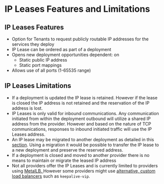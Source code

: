# IP Leases Features and Limitations

## IP Leases Features

* Option for Tenants to request publicly routable IP addresses for the services they deploy
* IP Lease can be ordered as part of a deployment
* Opens new deployment opportunities dependent: on&#x20;
  * Static public IP address
  * Static port mappings
* Allows use of all ports (1-65535 range)

## IP Leases Limitations

* If a deployment is updated the IP lease is retained.  However if the lease is closed the IP address is not retained and the reservation of the IP address is lost.
* IP Leases is only valid for inbound communications.  Any communication initiated from within the deployment outbound will utilize a shared IP address from the provider.  However and based on the nature of TCP communications, responses to inbound initiated traffic will use the IP Leases address.
* An IP lease may be migrated to another deployment as detailed in this [section](ip-leases-migration.md). Using a migration it would be possible to transfer the IP lease to a new deployment and preserve the reserved address.
* If a deployment is closed and moved to another provider there is no means to maintain or migrate the leased IP address
* Not all providers offer the IP Leases and is currently limited to providers using [MetalLB. ](https://metallb.universe.tf/installation/clouds/)However some providers might use [alternative, custom load balancers](https://metallb.universe.tf/installation/clouds/#alternatives) such as `keepalive-vip`.
